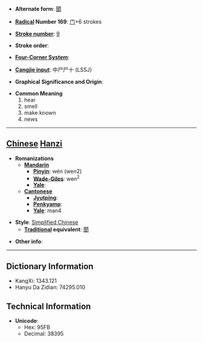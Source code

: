 * '''Alternate form''': [[聞]]

* '''[[Wiktionary:Chinese radical index| Radical]] Number 169''': [[Wiktionary:Chinese radical index 门|门]]+6 strokes

* '''[[Wiktionary:Chinese total strokes index|Stroke number]]''': [[Wiktionary:Chinese total strokes index 9|9]]

* '''Stroke order''': 

* '''[[Wiktionary:Chinese four corner index|Four-Corner System]]''': 

* '''[[Wiktionary:Chinese Cangjie index|Cangjie input]]''': 中尸尸十 (LSSJ)

* '''Graphical Significance and Origin''': 

* '''Common Meaning'''
*#hear
*# smell
*# make known
*# news


----

== [[Chinese]] [[Hanzi]] ==

* '''Romanizations'''
** '''[[Mandarin]]'''
*** '''[[Pinyin]]''': wén (wen2)
*** '''[[Wade-Giles]]''': wen<sup>2</sup>
*** '''[[Yale]]''': 
** '''[[Cantonese]]'''
*** '''[[Jyutping]]''':
*** '''[[Penkyamp]]''': 
*** '''[[Yale]]''': man4

* '''Style''': [[Simplified Chinese]] 
** '''[[Traditional Chinese|Traditional]] equivalent''': [[聞]]

* '''Other info''': 

----

== Dictionary Information ==

* KangXi: 1343.121
* Hanyu Da Zidian: 74295.010

== Technical Information ==

* '''Unicode''':
** Hex: 95FB
** Decimal: 38395